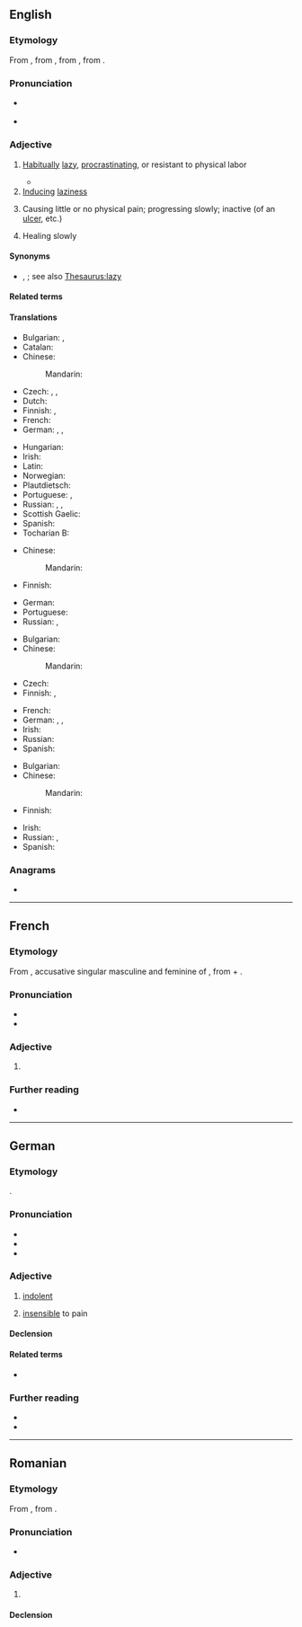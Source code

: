 ==English==
{{was wotd|2008|December|18}}

===Etymology===
{{root|en|ine-pro|*delh₁-}}
From {{bor|en|fr|indolent}}, from {{der|en|la|indolens}}, from {{prefix|la|in-|t1=not|dolēns|t2=hurting|nocat=1}}, from {{m|la|doleo|t=to hurt}}.

===Pronunciation===
* {{a|UK|US}} {{IPA|en|/ˈɪn.də.lənt/}}
* {{audio|en|en-us-indolent.ogg|Audio (US)}}

===Adjective===
{{en-adj}}

# [[habitually|Habitually]] [[lazy]], [[procrastinate|procrastinating]], or resistant to physical labor
#: {{ux|en|The '''indolent''' girl resisted doing her homework.}}
#* {{quote-book
|en
|year=1815
|author={{w|Jane Austen}}
|title={{w|Emma}}
|volume=II
|section=chapter 18
|passage=Mr. Churchill has pride; but his pride is nothing to his wife’s: his is a quiet, '''indolent''', gentlemanlike sort of pride that would harm nobody, and only make himself a little helpless and tiresome; but her pride is arrogance and insolence!}}
# [[induce|Inducing]] [[laziness]]
#: {{ux|en|'''indolent''' comfort}}
# {{lb|en|medicine}} Causing little or no physical pain; progressing slowly; inactive (of an [[ulcer]], etc.)
# {{lb|en|medicine}} Healing slowly

====Synonyms====
* {{l|en|idle}}, {{l|en|work-shy}}; see also [[Thesaurus:lazy]]

====Related terms====
{{rel2|en
|indolence
|indolency}}

====Translations====
{{trans-top|habitually lazy}}
* Bulgarian: {{t+|bg|ленив}}, {{t+|bg|мързелив}}
* Catalan: {{t+|ca|indolent}}
* Chinese:
*: Mandarin: {{t-needed|cmn}}
* Czech: {{t+|cs|lhostejný|m}}, {{t+|cs|líný|m}}, {{t+|cs|indolentní|m}}
* Dutch: {{t+|nl|werkschuw}}
* Finnish: {{t+|fi|saamaton}}, {{t+|fi|veltto}}
* French: {{t+|fr|indolent}}
* German: {{t+|de|träge}}, {{t+|de|faul}}, {{t+|de|arbeitsscheu}}
{{trans-mid}}
* Hungarian: {{t+|hu|lusta}}
* Irish: {{t|ga|sácráilte}}
* Latin: {{t|la|piger}}
* Norwegian: {{t|no|arbeidsky}}
* Plautdietsch: {{t|pdt|ful}}
* Portuguese: {{t+|pt|indolente}}, {{t+|pt|vadio}}
* Russian: {{t+|ru|лени́вый}}, {{t+|ru|пра́здный}}, {{t+|ru|безде́ятельный}}
* Scottish Gaelic: {{t|gd|leisg}}
* Spanish: {{t+|es|indolente}}
* Tocharian B: {{t|txb|ālase}}
{{trans-bottom}}

{{trans-top|inducing laziness}}
* Chinese:
*: Mandarin: {{t-needed|cmn}}
* Finnish: {{t+|fi|veltostuttava}}
{{trans-mid}}
* German: {{t+|de|ermüdend}}
* Portuguese: {{t+|pt|indolente}}
* Russian: {{t|ru|[[способствовать|спосо́бствующий]] [[праздность|пра́здности]]}}, {{t+|ru|разне́живающий}}
{{trans-bottom}}

{{trans-top|medicine: causing little or no physical pain}}
* Bulgarian: {{t+|bg|безболезнен}}
* Chinese:
*: Mandarin: {{t-needed|cmn}}
* Czech: {{t|cs|nebolestivý|m}}
* Finnish: {{t|fi|indolentti}}, {{t+|fi|kivuton}}
{{trans-mid}}
* French: {{t+|fr|indolent}}
* German: {{t|de|schmerzlos}}, {{t+|de|indolent}}, {{t+|de|schmerzfrei}}
* Irish: {{t|ga|leasc}}
* Russian: {{t+|ru|безболе́зненный}}
* Spanish: {{t+|es|indolente}}
{{trans-bottom}}

{{trans-top|medicine: healing slowly}}
* Bulgarian: {{t|bg|бавно заздравяващ}}
* Chinese:
*: Mandarin: {{t-needed|cmn}}
* Finnish: {{t+|fi|itsepintainen}}
{{trans-mid}}
* Irish: {{t|ga|leasc}}
* Russian: {{t|ru|[[ме́дленно]] [[заживать|зажива́ющий]]}}, {{t+|ru|вялотеку́щий}}
* Spanish: {{t+|es|indolente}}
{{trans-bottom}}

===Anagrams===
* {{anagrams|en|a=deilnnot|deltonin|nontiled}}

----

==French==

===Etymology===
From {{der|fr|la|indolentem}}, accusative singular masculine and feminine of {{m|la|indolēns}}, from {{m|la|in-|t=not}} + {{m|la|dolēns|t=pain}}.

===Pronunciation===
* {{fr-IPA}}
* {{homophones|fr|indolents}}

===Adjective===
{{fr-adj}}

# {{l|en|indolent}} {{q|all senses}}

===Further reading===
* {{R:TLFi}}

----

==German==

===Etymology===
{{bor+|de|fr|indolent}}.

===Pronunciation===
* {{IPA|de|/ɪndoˈlɛnt/|/ˈɪndolɛnt/}}
* {{audio|de|De-indolent.ogg|Audio}}
* {{hyph|de|in|do|lent}}

===Adjective===
{{de-adj|indolenter|indolentesten}}

# [[#English|indolent]] {{gloss|mentally lazy}}
#: {{syn|de|denkfaul}}
# {{lb|de|medicine}} [[insensible]] to pain

====Declension====
{{de-decl-adj|indolent|indolenter|indolentest}}

====Related terms====
* {{l|de|Indolenz}}

===Further reading===
* {{R:Duden}}
* {{R:DWDS}}

{{C|de|Personality}}

----

==Romanian==

===Etymology===
From {{bor|ro|fr|indolent}}, from {{der|ro|la|indolens}}.

===Pronunciation===
* {{IPA|ro|/in.doˈlent/}}

===Adjective===
{{ro-adj}}

# {{l|en|indolent}}

====Declension====
{{ro-decl-adj}}